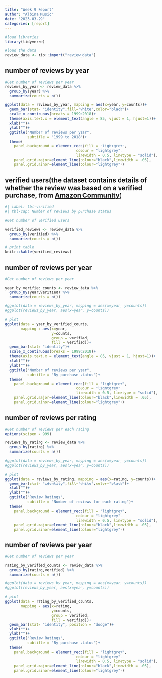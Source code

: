 ```yaml
---
title: "Week 9 Report"
author: "Albina Music"
date: "2023-03-29"
categories: [report]
---
```


```r
#load libraries
library(tidyverse)

#load the data
review_data <- rio::import("review_data")
```

## number of reviews by year
```r
#Get number of reviews per year
reviews_by_year <- review_data %>%
  group_by(year) %>%
  summarize(counts = n())

ggplot(data = reviews_by_year, mapping = aes(x=year, y=counts))+
  geom_bar(stat= "identity",fill="white",color="black")+
  scale_x_continuous(breaks = 1999:2018)+
  theme(axis.text.x = element_text(angle = 85, vjust = 1, hjust=1))+
  xlab("")+
  ylab("")+
  ggtitle("Number of reviews per year",
          subtitle = "1999 to 2018")+
  theme(
    panel.background = element_rect(fill = "lightgrey",
                                colour = "lightgrey",
                                linewidth = 0.5, linetype = "solid"),
    panel.grid.major=element_line(colour="black",linewidth = .05),
    panel.grid.minor=element_line(colour="lightgrey"))

```

## verified users(the dataset contains details of whether the review was based on a verified purchase, from [Amazon Community](https://www.amazon.co.uk/gp/help/customer/display.html?nodeId=G75XTB7MBMBTXP6W))
```r
#| label: tbl-verified
#| tbl-cap: Number of reviews by purchase status

#Get number of verified users

verified_reviews <- review_data %>%
  group_by(verified) %>%
  summarize(counts = n())

# print table
knitr::kable(verified_reviews)

```

## number of reviews per year
```r
#Get number of reviews per year

year_by_verified_counts <- review_data %>%
  group_by(year,verified) %>%
  summarize(counts = n())

#ggplot(data = reviews_by_year, mapping = aes(x=year, y=counts))
#ggplot(reviews_by_year, aes(x=year, y=counts))

# plot
ggplot(data = year_by_verified_counts, 
       mapping = aes(x=year, 
                     y=counts, 
                     group = verified,
                     fill = verified))+
  geom_bar(stat= "identity")+
  scale_x_continuous(breaks = 1999:2018)+
  theme(axis.text.x = element_text(angle = 85, vjust = 1, hjust=1))+
  xlab("")+
  ylab("")+
  ggtitle("Number of reviews per year",
          subtitle = "By purchase status")+
  theme(
    panel.background = element_rect(fill = "lightgrey",
                                colour = "lightgrey",
                                linewidth = 0.5, linetype = "solid"),
    panel.grid.major=element_line(colour="black",linewidth = .05),
    panel.grid.minor=element_line(colour="lightgrey"))

```

## number of reviews per rating
```r
#Get number of reviews per each rating
options(scipen = 999)

reviews_by_rating <- review_data %>%
  group_by(rating) %>%
  summarize(counts = n())

#ggplot(data = reviews_by_year, mapping = aes(x=year, y=counts))
#ggplot(reviews_by_year, aes(x=year, y=counts))

# plot
ggplot(data = reviews_by_rating, mapping = aes(x=rating, y=counts))+
  geom_bar(stat= "identity",fill="white",color="black")+
  xlab("")+
  ylab("")+
  ggtitle("Review Ratings",
          subtitle = "Number of reviews for each rating")+
  theme(
    panel.background = element_rect(fill = "lightgrey",
                                colour = "lightgrey",
                                linewidth = 0.5, linetype = "solid"),
    panel.grid.major=element_line(colour="black",linewidth = .05),
    panel.grid.minor=element_line(colour="lightgrey"))

```

## number of reviews per year
```r
#Get number of reviews per year

rating_by_verified_counts <- review_data %>%
  group_by(rating,verified) %>%
  summarize(counts = n())

#ggplot(data = reviews_by_year, mapping = aes(x=year, y=counts))
#ggplot(reviews_by_year, aes(x=year, y=counts))

# plot
ggplot(data = rating_by_verified_counts, 
       mapping = aes(x=rating, 
                     y=counts, 
                     group = verified,
                     fill = verified))+
  geom_bar(stat= "identity", position = "dodge")+
  xlab("")+
  ylab("")+
  ggtitle("Review Ratings",
          subtitle = "By purchase status")+
  theme(
    panel.background = element_rect(fill = "lightgrey",
                                colour = "lightgrey",
                                linewidth = 0.5, linetype = "solid"),
    panel.grid.major=element_line(colour="black",linewidth = .05),
    panel.grid.minor=element_line(colour="lightgrey"))

```

